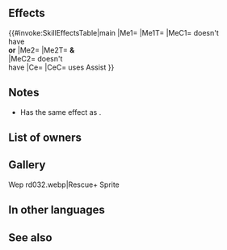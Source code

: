 {{Assist
|tagid=SID_レスキュー＋
|name=Rescue+
|range=1
|effect=Restores HP = 50% of unit's Atk (min 8 HP) to target ally. Unit moves 1 space away from target ally. Ally moves to unit's previous space.<br><br>If unit or ally cannot move to the target space (if another ally or foe is occupying the space), unit and ally will not move. Using this skill has no effect on Special cooldown charge and unit does not gain EXP or SP. (This skill is treated as a movement skill only when movement takes place.)
|cost=300
|exclusive=0
|canUseMove={{MoveList|All}}
|canUseWeapon={{WeaponList|Staff}}
|required=Rescue
|intID=2276
|sort=1131
|value=10
|timingID=0
|abilityID=22
|properties=
}}
==Effects==
{{#invoke:SkillEffectsTable|main
|Me1={{Eft|Heal|50% of {{Tgt|Unit}}'s Atk|min=8}}
|Me1T={{Tgt|Target Ally}}
|MeC1={{Tgt|Target Ally}} doesn't<br>have {{SEt|Isolation}}<br>'''or''' {{SEt|Deep Wounds}}
|Me2={{Eft|Drag Back Units}}
|Me2T={{Tgt|Unit}} '''&'''<br>{{Tgt|Target Ally}}
|MeC2={{Tgt|Target Ally}} doesn't<br>have {{SEt|Isolation}}
|Ce={{Eft|No Special Cooldown Charge}}
|CeC={{Tgt|Unit}} uses Assist
}}

==Notes==
* Has the same effect as {{St|Draw Back}}.
{{Movement skill notes|notBeforeRokkr=1}}
==List of owners==
{{Skill Hero List}}
{{NoInheritHeroes}}
==Gallery==
<gallery>
Wep rd032.webp|Rescue+ Sprite
</gallery>
==In other languages==
{{OtherLanguages
|english=Rescue+
|japanese=レスキュー＋
|german=Rettung+
|spanishEU=Rescatar +
|spanishLA=Rescatar +
|french=Secours +
|italian=Soccorso+
|chineseTW=救援＋
|portuguese=Resgate+
}}
==See also==
{{See also skills|cond=Description LIKE '%moves 1 space away from target ally%' OR Description LIKE '%Restores%HP%to target ally%treated as a movement skill%'|columns=2}}
{{Assists Navbox}}